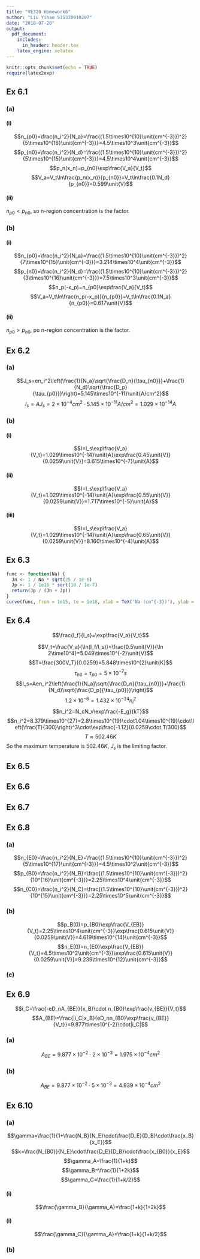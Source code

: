 ```yaml
---
title: "VE320 Homework6"
author: "Liu Yihao 515370910207"
date: "2018-07-20"
output: 
  pdf_document:
    includes:
      in_header: header.tex
    latex_engine: xelatex
---
```


```r
knitr::opts_chunk$set(echo = TRUE)
require(latex2exp)
```

## Ex 6.1

### (a)

#### (i)
$$n_{p0}=\frac{n_i^2}{N_a}=\frac{(1.5\times10^{10}\unit{cm^{-3}})^2}{5\times10^{16}\unit{cm^{-3}}}=4.5\times10^3\unit{cm^{-3}}$$
$$p_{n0}=\frac{n_i^2}{N_d}=\frac{(1.5\times10^{10}\unit{cm^{-3}})^2}{5\times10^{15}\unit{cm^{-3}}}=4.5\times10^4\unit{cm^{-3}}$$
$$p_n(x_n)=p_{n0}\exp\frac{V_a}{V_t}$$
$$V_a=V_t\ln\frac{p_n(x_n)}{p_{n0}}=V_t\ln\frac{0.1N_d}{p_{n0}}=0.599\unit{V}$$

#### (ii)
$n_{p0}<p_{n0}$, so n-region concentration is the factor.

### (b)

#### (i)
$$n_{p0}=\frac{n_i^2}{N_a}=\frac{(1.5\times10^{10}\unit{cm^{-3}})^2}{7\times10^{15}\unit{cm^{-3}}}=3.214\times10^4\unit{cm^{-3}}$$
$$p_{n0}=\frac{n_i^2}{N_d}=\frac{(1.5\times10^{10}\unit{cm^{-3}})^2}{3\times10^{16}\unit{cm^{-3}}}=7.5\times10^3\unit{cm^{-3}}$$
$$n_p(-x_p)=n_{p0}\exp\frac{V_a}{V_t}$$
$$V_a=V_t\ln\frac{n_p(-x_p)}{n_{p0}}=V_t\ln\frac{0.1N_a}{n_{p0}}=0.617\unit{V}$$

#### (ii)
$n_{p0}>p_{n0}$, po n-region concentration is the factor.

## Ex 6.2

### (a)

$$J_s=en_i^2\left(\frac{1}{N_a}\sqrt{\frac{D_n}{\tau_{n0}}}+\frac{1}{N_d}\sqrt{\frac{D_p}{\tau_{p0}}}\right)=5.145\times10^{-11}\unit{A/cm^2}$$
$$I_s=AJ_s=2\times10^{-4}\unit{cm^2}\cdot5.145\times10^{-11}\unit{A/cm^2}=1.029\times10^{-14}\unit{A}$$

### (b)

#### (i)
$$I=I_s\exp\frac{V_a}{V_t}=1.029\times10^{-14}\unit{A}\exp\frac{0.45\unit{V}}{0.0259\unit{V}}=3.615\times10^{-7}\unit{A}$$

#### (ii)
$$I=I_s\exp\frac{V_a}{V_t}=1.029\times10^{-14}\unit{A}\exp\frac{0.55\unit{V}}{0.0259\unit{V}}=1.717\times10^{-5}\unit{A}$$

#### (iii)
$$I=I_s\exp\frac{V_a}{V_t}=1.029\times10^{-14}\unit{A}\exp\frac{0.65\unit{V}}{0.0259\unit{V}}=8.160\times10^{-4}\unit{A}$$

## Ex 6.3
```r
func <- function(Na) {
  Jn <- 1 / Na * sqrt(25 / 1e-6)
  Jp <- 1 / 1e16 * sqrt(10 / 1e-7)
  return(Jp / (Jn + Jp))
}
curve(func, from = 1e15, to = 1e18, xlab = TeX('Na (cm^{-3})'), ylab = 'ratio', log = 'x')
```

## Ex 6.4
$$\frac{I_f}{I_s}=\exp\frac{V_a}{V_t}$$

$$V_t=\frac{V_a}{\ln(I_f/I_s)}=\frac{0.5\unit{V}}{\ln 2\time10^4}=5.049\times10^{-2}\unit{V}$$
$$T=\frac{300V_T}{0.0259}=5.848\times10^{2}\unit{K}$$
$$\tau_{n0}=\tau_{p0}=5\times10^{-7}\unit{s}$$
$$I_s=Aen_i^2\left(\frac{1}{N_a}\sqrt{\frac{D_n}{\tau_{n0}}}+\frac{1}{N_d}\sqrt{\frac{D_p}{\tau_{p0}}}\right)$$
$$1.2\times10^{-6}=1.432\times10^{-34} n_i^2$$
$$n_i^2=N_cN_v\exp\frac{-E_g}{kT}$$
$$n_i^2=8.379\times10^{27}=2.8\times10^{19}\cdot1.04\times10^{19}\cdot\left(\frac{T}{300}\right)^3\cdot\exp\frac{-1.12}{0.0259\cdot T/300}$$
$$T\approx502.46\unit{K}$$
So the maximum temperature is $502.46\unit{K}$, $J_s$ is the limiting factor.

## Ex 6.5

## Ex 6.6

## Ex 6.7

## Ex 6.8

### (a)
$$n_{E0}=\frac{n_i^2}{N_E}=\frac{(1.5\times10^{10}\unit{cm^{-3}})^2}{5\times10^{17}\unit{cm^{-3}}}=4.5\times10^2\unit{cm^{-3}}$$
$$p_{B0}=\frac{n_i^2}{N_B}=\frac{(1.5\times10^{10}\unit{cm^{-3}})^2}{10^{16}\unit{cm^{-3}}}=2.25\times10^4\unit{cm^{-3}}$$
$$n_{C0}=\frac{n_i^2}{N_C}=\frac{(1.5\times10^{10}\unit{cm^{-3}})^2}{10^{15}\unit{cm^{-3}}}=2.25\times10^5\unit{cm^{-3}}$$

### (b)
$$p_B(0)=p_{B0}\exp\frac{V_{EB}}{V_t}=2.25\times10^4\unit{cm^{-3}}\exp\frac{0.615\unit{V}}{0.0259\unit{V}}=4.619\times10^{14}\unit{cm^{-3}}$$
$$n_E(0)=n_{E0}\exp\frac{V_{EB}}{V_t}=4.5\times10^2\unit{cm^{-3}}\exp\frac{0.615\unit{V}}{0.0259\unit{V}}=9.239\times10^{12}\unit{cm^{-3}}$$

### (c)


## Ex 6.9

$$i_C=\frac{-eD_nA_{BE}}{x_B}\cdot n_{B0}\exp\frac{v_{BE}}{V_t}$$
$$A_{BE}=\frac{|i_C|x_B}{eD_nn_{B0}\exp\frac{v_{BE}}{V_t}}=9.877\times10^{-2}\cdot|i_C|$$

### (a)
$$A_{BE}=9.877\times10^{-2}\cdot2\times10^{-3}=1.975\times10^{-4}\unit{cm^2}$$

### (b)
$$A_{BE}=9.877\times10^{-2}\cdot5\times10^{-3}=4.939\times10^{-4}\unit{cm^2}$$

## Ex 6.10

### (a)
$$\gamma=\frac{1}{1+\frac{N_B}{N_E}\cdot\frac{D_E}{D_B}\cdot\frac{x_B}{x_E}}$$
$$k=\frac{N_{B0}}{N_E}\cdot\frac{D_E}{D_B}\cdot\frac{x_{B0}}{x_E}$$
$$\gamma_A=\frac{1}{1+k}$$
$$\gamma_B=\frac{1}{1+2k}$$
$$\gamma_C=\frac{1}{1+k/2}$$

#### (i)
$$\frac{\gamma_B}{\gamma_A}=\frac{1+k}{1+2k}$$

#### (i)
$$\frac{\gamma_C}{\gamma_A}=\frac{1+k}{1+k/2}$$

### (b)








